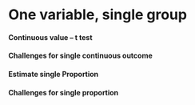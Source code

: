 # One variable, single group


#### Continuous value – t test 

#### Challenges for single continuous outcome

#### Estimate single Proportion

#### Challenges for single proportion


